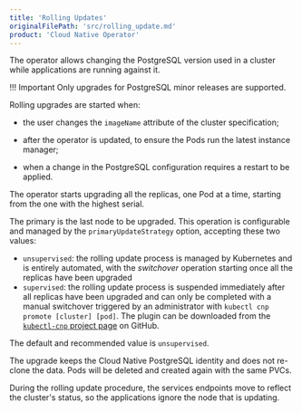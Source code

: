 ```yaml
---
title: 'Rolling Updates'
originalFilePath: 'src/rolling_update.md'
product: 'Cloud Native Operator'
---
```


The operator allows changing the PostgreSQL version used in a cluster while
applications are running against it.

!!! Important
    Only upgrades for PostgreSQL minor releases are supported.

Rolling upgrades are started when:

- the user changes the `imageName` attribute of the cluster specification;

- after the operator is updated, to ensure the Pods run the latest instance
  manager;

- when a change in the PostgreSQL configuration requires a restart to be
  applied.

The operator starts upgrading all the replicas, one Pod at a time, starting
from the one with the highest serial.

The primary is the last node to be upgraded. This operation is configurable and
managed by the `primaryUpdateStrategy` option, accepting these two values:

- `unsupervised`: the rolling update process is managed by Kubernetes
  and is entirely automated, with the *switchover* operation
  starting once all the replicas have been upgraded
- `supervised`: the rolling update process is suspended immediately
  after all replicas have been upgraded and can only be completed
  with a manual switchover triggered by an administrator with
  `kubectl cnp promote [cluster] [pod]`. The plugin can be downloaded from the
  [`kubectl-cnp` project page](https://github.com/EnterpriseDB/kubectl-cnp)
  on GitHub.

The default and recommended value is `unsupervised`.

The upgrade keeps the Cloud Native PostgreSQL identity and does not
re-clone the data. Pods will be deleted and created again with the same PVCs.

During the rolling update procedure, the services endpoints move to reflect
the cluster's status, so the applications ignore the node that
is updating.